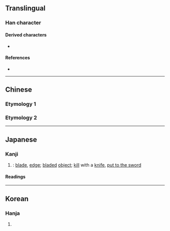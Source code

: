 {{also|刃}}
{{character info}}
==Translingual==

===Han character===
{{Han char|rn=18|rad=刀|as=01|sn=3|four=|canj=SK,XXSK|ids=⿻刀㇏}}

====Derived characters====
*{{l|mul|[[仭]], [[釼]], [[靱]], [[匁]]}}
====References====
* {{Han ref|kx=0136.021|dkj=01849|dj=0304.090|hdz=10320.040|uh=5204|ud=20996}}

----

==Chinese==

===Etymology 1===
{{zh-see|刃|v}}

===Etymology 2===
{{zh-see|兩|v}}

----

==Japanese==

===Kanji===
{{ja-kanji|grade=|rs=刀01}}

# {{alt form|ja|刃|sort=しん'}}: [[blade]], [[edge]]; [[bladed]] [[object]]; [[kill]] with a [[knife]], [[put to the sword]]

====Readings====
{{ja-readings
|goon=にん
|kanon=じん
|kun=は-, やいば-
}}

----

==Korean==

===Hanja===
{{ko-hanja|hangeul=인|rv=in|mr=in}}

# {{rfdef|ko|sort=刀01}}